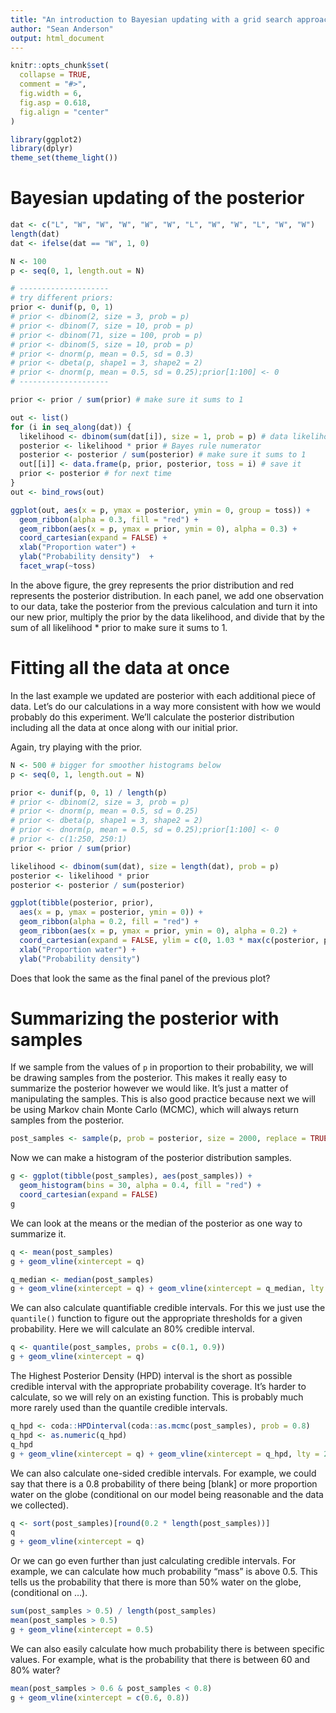 ```yaml
---
title: "An introduction to Bayesian updating with a grid search approach"
author: "Sean Anderson"
output: html_document
---
```


```r
knitr::opts_chunk$set(
  collapse = TRUE,
  comment = "#>",
  fig.width = 6,
  fig.asp = 0.618,
  fig.align = "center"
)
```

```r
library(ggplot2)
library(dplyr)
theme_set(theme_light())
```

# Bayesian updating of the posterior

```r
dat <- c("L", "W", "W", "W", "W", "W", "L", "W", "W", "L", "W", "W")
length(dat)
dat <- ifelse(dat == "W", 1, 0)

N <- 100
p <- seq(0, 1, length.out = N)

# --------------------
# try different priors:
prior <- dunif(p, 0, 1)
# prior <- dbinom(2, size = 3, prob = p)
# prior <- dbinom(7, size = 10, prob = p)
# prior <- dbinom(71, size = 100, prob = p)
# prior <- dbinom(5, size = 10, prob = p)
# prior <- dnorm(p, mean = 0.5, sd = 0.3)
# prior <- dbeta(p, shape1 = 3, shape2 = 2)
# prior <- dnorm(p, mean = 0.5, sd = 0.25);prior[1:100] <- 0
# --------------------

prior <- prior / sum(prior) # make sure it sums to 1

out <- list()
for (i in seq_along(dat)) {
  likelihood <- dbinom(sum(dat[i]), size = 1, prob = p) # data likelihood
  posterior <- likelihood * prior # Bayes rule numerator
  posterior <- posterior / sum(posterior) # make sure it sums to 1
  out[[i]] <- data.frame(p, prior, posterior, toss = i) # save it
  prior <- posterior # for next time
}
out <- bind_rows(out)

ggplot(out, aes(x = p, ymax = posterior, ymin = 0, group = toss)) +
  geom_ribbon(alpha = 0.3, fill = "red") +
  geom_ribbon(aes(x = p, ymax = prior, ymin = 0), alpha = 0.3) +
  coord_cartesian(expand = FALSE) +
  xlab("Proportion water") +
  ylab("Probability density")  +
  facet_wrap(~toss)
```

In the above figure, the grey represents the prior distribution and red represents the posterior distribution. In each panel, we add one observation to our data, take the posterior from the previous calculation and turn it into our new prior, multiply the prior by the data likelihood, and divide that by the sum of all likelihood * prior to make sure it sums to 1.

# Fitting all the data at once

In the last example we updated are posterior with each additional piece of data. Let's do our calculations in a way more consistent with how we would probably do this experiment. We'll calculate the posterior distribution including all the data at once along with our initial prior.

Again, try playing with the prior.

```r
N <- 500 # bigger for smoother histograms below
p <- seq(0, 1, length.out = N)

prior <- dunif(p, 0, 1) / length(p)
# prior <- dbinom(2, size = 3, prob = p)
# prior <- dnorm(p, mean = 0.5, sd = 0.25)
# prior <- dbeta(p, shape1 = 3, shape2 = 2)
# prior <- dnorm(p, mean = 0.5, sd = 0.25);prior[1:100] <- 0
# prior <- c(1:250, 250:1)
prior <- prior / sum(prior)

likelihood <- dbinom(sum(dat), size = length(dat), prob = p)
posterior <- likelihood * prior
posterior <- posterior / sum(posterior)

ggplot(tibble(posterior, prior), 
  aes(x = p, ymax = posterior, ymin = 0)) +
  geom_ribbon(alpha = 0.2, fill = "red") +
  geom_ribbon(aes(x = p, ymax = prior, ymin = 0), alpha = 0.2) +
  coord_cartesian(expand = FALSE, ylim = c(0, 1.03 * max(c(posterior, prior)))) +
  xlab("Proportion water") +
  ylab("Probability density")
```

Does that look the same as the final panel of the previous plot? 

# Summarizing the posterior with samples

If we sample from the values of `p` in proportion to their probability, we will be drawing samples from the posterior. This makes it really easy to summarize the posterior however we would like. It's just a matter of manipulating the samples. This is also good practice because next we will be using Markov chain Monte Carlo (MCMC), which will always return samples from the posterior.

```r
post_samples <- sample(p, prob = posterior, size = 2000, replace = TRUE)
```

Now we can make a histogram of the posterior distribution samples.

```r
g <- ggplot(tibble(post_samples), aes(post_samples)) + 
  geom_histogram(bins = 30, alpha = 0.4, fill = "red") +
  coord_cartesian(expand = FALSE)
g
```

We can look at the means or the median of the posterior as one way to summarize it. 

```r
q <- mean(post_samples)
g + geom_vline(xintercept = q)

q_median <- median(post_samples)
g + geom_vline(xintercept = q) + geom_vline(xintercept = q_median, lty = 2)
```

We can also calculate quantifiable credible intervals. For this we just use the `quantile()` function to figure out the appropriate thresholds for a given probability. Here we will calculate an 80% credible interval.

```r
q <- quantile(post_samples, probs = c(0.1, 0.9))
g + geom_vline(xintercept = q)
```

The Highest Posterior Density (HPD) interval is the short as possible credible interval with the appropriate probability coverage. It's harder to calculate, so we will rely on an existing function. This is probably much more rarely used than the quantile credible intervals. 

```r
q_hpd <- coda::HPDinterval(coda::as.mcmc(post_samples), prob = 0.8)
q_hpd <- as.numeric(q_hpd)
q_hpd
g + geom_vline(xintercept = q) + geom_vline(xintercept = q_hpd, lty = 2)
```

We can also calculate one-sided credible intervals. For example, we could say that there is a 0.8 probability of there being [blank] or more proportion water on the globe (conditional on our model being reasonable and the data we collected).

```r
q <- sort(post_samples)[round(0.2 * length(post_samples))]
q
g + geom_vline(xintercept = q)
```

Or we can go even further than just calculating credible intervals. For example, we can calculate how much probability "mass" is above 0.5. This tells us the probability that there is more than 50% water on the globe, (conditional on ...).

```r
sum(post_samples > 0.5) / length(post_samples)
mean(post_samples > 0.5)
g + geom_vline(xintercept = 0.5)
```

We can also easily calculate how much probability there is between specific values. For example, what is the probability that there is between 60 and 80% water?

```r
mean(post_samples > 0.6 & post_samples < 0.8)
g + geom_vline(xintercept = c(0.6, 0.8))
```

